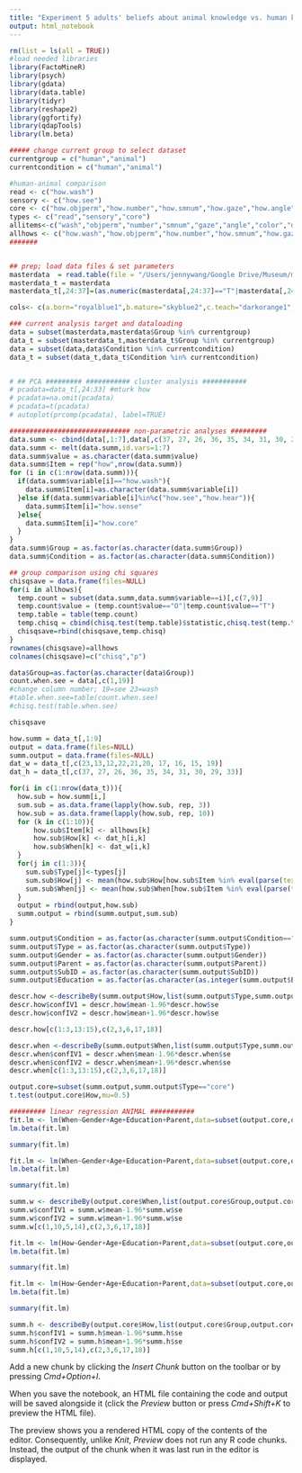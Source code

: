 ```yaml
---
title: "Experiment 5 adults' beliefs about animal knowledge vs. human knowledge"
output: html_notebook
---
```



```r
rm(list = ls(all = TRUE))
#load needed libraries
library(FactoMineR)
library(psych)
library(gdata)
library(data.table)
library(tidyr)
library(reshape2)
library(ggfortify)
library(qdapTools)
library(lm.beta)

##### change current group to select dataset
currentgroup = c("human","animal")
currentcondition = c("human","animal")

#human-animal comparison
read <- c("how.wash")
sensory <- c("how.see")
core <- c("how.objperm","how.number","how.smnum","how.gaze","how.angle","how.color","how.depth","how.face")
types <- c("read","sensory","core")
allitems<-c("wash","objperm","number","smnum","gaze","angle","color","depth","face","see")
allhows <- c("how.wash","how.objperm","how.number","how.smnum","how.gaze","how.angle","how.color","how.depth","how.face","how.see")
#######


## prep; load data files & set parameters
masterdata  = read.table(file = "/Users/jennywang/Google Drive/Museum/mathitude/data/alternative analyses/mathitudemaster.csv", sep=",",header=TRUE, na.strings="")
masterdata_t = masterdata
masterdata_t[,24:37]=(as.numeric(masterdata[,24:37]=="T"|masterdata[,24:37]=="O"))

cols<- c(a.born="royalblue1",b.mature="skyblue2",c.teach="darkorange1",d.observe="orange")

### current analysis target and dataloading
data = subset(masterdata,masterdata$Group %in% currentgroup)
data_t = subset(masterdata_t,masterdata_t$Group %in% currentgroup)
data = subset(data,data$Condition %in% currentcondition)
data_t = subset(data_t,data_t$Condition %in% currentcondition)



```

```r
# ## PCA ######### ########### cluster analysis ###########
# pcadata=data_t[,24:33] #mturk how
# pcadata=na.omit(pcadata)
# pcadata=t(pcadata)
# autoplot(prcomp(pcadata), label=TRUE)

```

```r
############################## non-parametric analyses #########
data.summ <- cbind(data[,1:7],data[,c(37, 27, 26, 36, 35, 34, 31, 30, 29, 33)])
data.summ <- melt(data.summ,id.vars=1:7)
data.summ$value = as.character(data.summ$value)
data.summ$Item = rep("how",nrow(data.summ))
for (i in c(1:nrow(data.summ))){
  if(data.summ$variable[i]=="how.wash"){
    data.summ$Item[i]=as.character(data.summ$variable[i])
  }else if(data.summ$variable[i]%in%c("how.see","how.hear")){
    data.summ$Item[i]="how.sense"
  }else{
    data.summ$Item[i]="how.core"
  }
}
data.summ$Group = as.factor(as.character(data.summ$Group))
data.summ$Condition = as.factor(as.character(data.summ$Condition))

## group comparison using chi squares
chisqsave = data.frame(files=NULL)
for(i in allhows){
  temp.count = subset(data.summ,data.summ$variable==i)[,c(7,9)]
  temp.count$value = (temp.count$value=="O"|temp.count$value=="T")
  temp.table = table(temp.count)
  temp.chisq = cbind(chisq.test(temp.table)$statistic,chisq.test(temp.table)$p.value)
  chisqsave=rbind(chisqsave,temp.chisq)
}
rownames(chisqsave)=allhows
colnames(chisqsave)=c("chisq","p")

data$Group=as.factor(as.character(data$Group))
count.when.see = data[,c(1,19)]
#change column number; 19=see 23=wash
#table.when.see=table(count.when.see)
#chisq.test(table.when.see)

chisqsave

```

```r
how.summ = data_t[,1:9]
output = data.frame(files=NULL)
summ.output = data.frame(files=NULL)
dat_w = data_t[,c(23,13,12,22,21,20, 17, 16, 15, 19)]
dat_h = data_t[,c(37, 27, 26, 36, 35, 34, 31, 30, 29, 33)]

for(i in c(1:nrow(data_t))){
  how.sub = how.summ[i,]
  sum.sub = as.data.frame(lapply(how.sub, rep, 3))
  how.sub = as.data.frame(lapply(how.sub, rep, 10))
  for (k in c(1:10)){
      how.sub$Item[k] <- allhows[k]
      how.sub$How[k] <- dat_h[i,k]
      how.sub$When[k] <- dat_w[i,k]
  }
  for(j in c(1:3)){
    sum.sub$Type[j]<-types[j]
    sum.sub$How[j] <- mean(how.sub$How[how.sub$Item %in% eval(parse(text = types[j]))],na.rm=TRUE)
    sum.sub$When[j] <- mean(how.sub$When[how.sub$Item %in% eval(parse(text = types[j]))],na.rm=TRUE)
  }
  output = rbind(output,how.sub)
  summ.output = rbind(summ.output,sum.sub)
}

summ.output$Condition = as.factor(as.character(summ.output$Condition=="mind"))
summ.output$Type = as.factor(as.character(summ.output$Type))
summ.output$Gender = as.factor(as.character(summ.output$Gender))
summ.output$Parent = as.factor(as.character(summ.output$Parent))
summ.output$SubID = as.factor(as.character(summ.output$SubID))
summ.output$Education = as.factor(as.character(as.integer(summ.output$Education)>2)) #all academics had college+ degree, so changed to graduate+

descr.how <-describeBy(summ.output$How,list(summ.output$Type,summ.output$Group),na.rm=TRUE,mat=TRUE)
descr.how$confIV1 = descr.how$mean-1.96*descr.how$se
descr.how$confIV2 = descr.how$mean+1.96*descr.how$se

descr.how[c(1:3,13:15),c(2,3,6,17,18)]

```

```r
descr.when <-describeBy(summ.output$When,list(summ.output$Type,summ.output$Group),na.rm=TRUE,mat=TRUE)
descr.when$confIV1 = descr.when$mean-1.96*descr.when$se
descr.when$confIV2 = descr.when$mean+1.96*descr.when$se
descr.when[c(1:3,13:15),c(2,3,6,17,18)]

```



```r
output.core=subset(summ.output,summ.output$Type=="core")
t.test(output.core$How,mu=0.5)

```

```r
######### linear regression ANIMAL ###########
fit.lm <- lm(When~Gender+Age+Education+Parent,data=subset(output.core,output.core$Group=="animal"))
lm.beta(fit.lm)
```

```r
summary(fit.lm)
```

```r
fit.lm <- lm(When~Gender+Age+Education+Parent,data=subset(output.core,output.core$Group=="human"))
lm.beta(fit.lm)
```

```r
summary(fit.lm)

```

```r

summ.w <- describeBy(output.core$When,list(output.core$Group,output.core$Parent),na.rm=TRUE,mat=TRUE)
summ.w$confIV1 = summ.w$mean-1.96*summ.w$se
summ.w$confIV2 = summ.w$mean+1.96*summ.w$se
summ.w[c(1,10,5,14),c(2,3,6,17,18)]

```

```r
fit.lm <- lm(How~Gender+Age+Education+Parent,data=subset(output.core,output.core$Group=="animal"))
lm.beta(fit.lm)


```

```r
summary(fit.lm)

```

```r

fit.lm <- lm(How~Gender+Age+Education+Parent,data=subset(output.core,output.core$Group=="human"))
lm.beta(fit.lm)
```

```r
summary(fit.lm)

```

```r
summ.h <- describeBy(output.core$How,list(output.core$Group,output.core$Education),na.rm=TRUE,mat=TRUE)
summ.h$confIV1 = summ.h$mean-1.96*summ.h$se
summ.h$confIV2 = summ.h$mean+1.96*summ.h$se
summ.h[c(1,10,5,14),c(2,3,6,17,18)]
```




Add a new chunk by clicking the *Insert Chunk* button on the toolbar or by pressing *Cmd+Option+I*.

When you save the notebook, an HTML file containing the code and output will be saved alongside it (click the *Preview* button or press *Cmd+Shift+K* to preview the HTML file). 

The preview shows you a rendered HTML copy of the contents of the editor. Consequently, unlike *Knit*, *Preview* does not run any R code chunks. Instead, the output of the chunk when it was last run in the editor is displayed.

